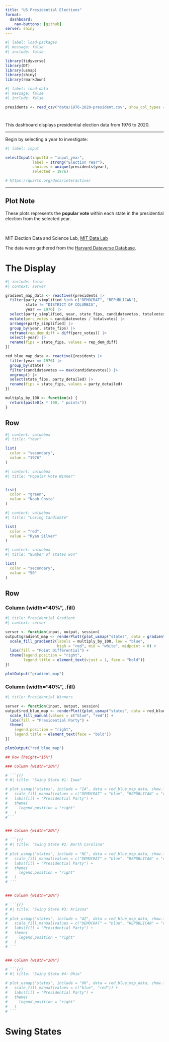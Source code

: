```yaml
---
title: "️US Presidential Elections"
format: 
  dashboard:
    nav-buttons: [github]
server: shiny
---
```


```r
#| label: load-packages
#| message: false
#| include: false

library(tidyverse)
library(DT)
library(usmap)
library(shiny)
library(rmarkdown)

```

```r
#| label: load-data
#| message: false
#| include: false

presidents <- read_csv("data/1976-2020-president.csv", show_col_types = FALSE)

```

#  {.sidebar}

This dashboard displays presidential election data from 1976 to 2020. 
<hr>

Begin by selecting a year to investigate:
```r
#| label: input

selectInput(inputId = "input_year", 
            label = strong("Election Year"),
            choices = unique(presidents$year),
            selected = 1976)

# https://quarto.org/docs/interactive/

```

<hr>

::: {.callout-note}
## Plot Note

These plots represents the **popular vote** within each state in the presidential
election from the selected year.
:::

<br>

MIT Election Data and Science Lab, [MIT Data Lab](https://electionlab.mit.edu/)

The data were gathered from the [Harvard Dataverse Database](https://dataverse.harvard.edu/dataset.xhtml?persistentId=doi:10.7910/DVN/42MVDX).


# The Display

```r
#| include: false
#| context: server

gradient_map_data <- reactive({presidents |>
  filter(party_simplified %in% c("DEMOCRAT", "REPUBLICAN"),
         state != "DISTRICT OF COLUMBIA", 
         year == 1976) |>
  select(party_simplified, year, state_fips, candidatevotes, totalvotes) |>
  mutate(perc_votes = candidatevotes / totalvotes) |>
  arrange(party_simplified) |>
  group_by(year, state_fips) |>
  reframe(rep_dem_diff = diff(perc_votes)) |>
  select(-year) |>
  rename(fips = state_fips, values = rep_dem_diff) 
})

red_blue_map_data <- reactive({residents |>
  filter(year == 1976) |>
  group_by(state) |>
  filter(candidatevotes == max(candidatevotes)) |>
  ungroup() |>
  select(state_fips, party_detailed) |>
  rename(fips = state_fips, values = party_detailed)
})

multiply_by_100 <- function(x) {
  return(paste0(x * 100, " points"))
}

```


## Row {height="15%"}

```r
#| content: valuebox
#| title: "Year"

list(
  color = "secondary",
  value = "1976"
)

```

```r
#| content: valuebox
#| title: "Popular Vote Winner"


list(
  color = "green",
  value = "Noah Costa"
)

```

```r
#| content: valuebox
#| title: "Losing Candidate"

list(
  color = "red",
  value = "Ryan Silver"
)

```


```r
#| content: valuebox
#| title: "Number of states won"

list(
  color = "secondary",
  value = "50"
)

```

## Row {height="40%"}

### Column {width="40%", .fill}

```r
#| title: Presidential Gradient
#| context: server

server <- function(input, output, session) 
output$gradient_map <- renderPlot({plot_usmap("states", data = gradient_map_data()) +
  scale_fill_gradient2(labels = multiply_by_100, low = "blue",
                       high = "red", mid = "white", midpoint = 0) +
  labs(fill = "Point Differential") +
  theme(legend.position = "right",
        legend.title = element_text(vjust = 1, face = "bold"))
})

plotOutput("gradient_map")

```

### Column {width="40%", .fill}

```r
#| title: Presidential Winners

server <- function(input, output, session) 
output$red_blue_map <- renderPlot({plot_usmap("states", data = red_blue_map_data) +
  scale_fill_manual(values = c("blue", "red")) +
  labs(fill = "Presidential Party") +
  theme(
    legend.position = "right",
    legend.title = element_text(face = "bold"))
})

plotOutput("red_blue_map")

```

```r
## Row {height="15%"}

### Column {width="20%"}

# ```{r}
# #| title: "Swing State #1: Iowa"

# plot_usmap("states", include = "IA", data = red_blue_map_data, show.legend = FALSE) +
#   scale_fill_manual(values = c("DEMOCRAT" = "blue", "REPUBLICAN" = "red")) +
#   labs(fill = "Presidential Party") +
#   theme(
#     legend.position = "right"
#   )
#```


### Column {width="20%"}

# ```{r}
# #| title: "Swing State #2: North Carolina"
# 
# plot_usmap("states", include = "NC", data = red_blue_map_data, show.legend = FALSE) +
#   scale_fill_manual(values = c("DEMOCRAT" = "blue", "REPUBLICAN" = "red")) +
#   labs(fill = "Presidential Party") +
#   theme(
#     legend.position = "right"
#   )
# ```


### Column {width="20%"}

# ```{r}
# #| title: "Swing State #3: Arizona"
# 
# plot_usmap("states", include = "AZ", data = red_blue_map_data, show.legend = FALSE) +
#   scale_fill_manual(values = c("DEMOCRAT" = "blue", "REPUBLICAN" = "red")) +
#   labs(fill = "Presidential Party") +
#   theme(
#     legend.position = "right"
#   )
# ```


### Column {width="20%"}

# ```{r}
# #| title: "Swing State #4: Ohio"

# plot_usmap("states", include = "OH", data = red_blue_map_data, show.legend = FALSE) +
#   scale_fill_manual(values = c("blue", "red")) +
#   labs(fill = "Presidential Party") +
#   theme(
#     legend.position = "right"
#   )
# ```
``` 

# Swing States

